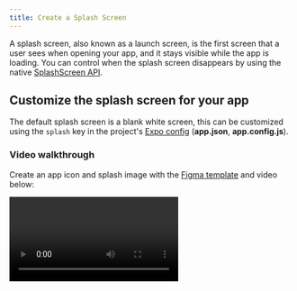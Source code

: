 ```yaml
---
title: Create a Splash Screen
---
```



A splash screen, also known as a launch screen, is the first screen that a user sees when opening your app, and it stays visible while the app is loading. You can control when the splash screen disappears by using the native [SplashScreen API](/versions/latest/sdk/splash-screen).

## Customize the splash screen for your app

The default splash screen is a blank white screen, this can be customized using the `splash` key in the project's [Expo config][expo-config] (**app.json**, **app.config.js**).

### Video walkthrough

Create an app icon and splash image with the [Figma template](https://www.figma.com/community/file/1155362909441341285) and video below:

<Video url="https://youtu.be/QSNkU7v0MPc" />

### Make a splash image

The [iOS Human Interface Guidelines](https://developer.apple.com/design/human-interface-guidelines/foundations/layout#specifications) list the devices screen sizes. I'll go with `1242` pixels wide (width of the widest iPhone at the moment of writing) and `2436` pixels tall (height of the tallest iPhone at the moment of writing). Expo will resize the image for you depending on the size of the device, and we can specify the strategy used to resize the image with `splash.resizeMode`.

Android screen sizes vary greatly with the massive variety of devices on the market. One strategy to deal with this is to look at the most common resolutions and design around that - [you can see a list of devices and their resolutions here](https://material.io/resources/devices/). Given that we can resize and crop our splash image automatically, it looks like we can stick with our dimensions, as long as we don't depend on the splash image fitting the screen exactly. This is convenient because we can use one splash image for both iOS and Android - less for you to read in this guide and less work for you to do.

You can work off of [this Sketch template](https://github.com/expo/files/blob/b264c7f7bf2cacfbdb45640063988ab61dfbbe23/splash-template.sketch?raw=true) if you like. I did, and I changed the background color to a faint yellow and put a Noodle emoji in the middle. It's worth noting that the splash image supports transparency, although we didn't use it here.

<ImageSpotlight alt="Splash screen example" src="/static/images/splash-example.png" />

Export the image as a PNG and put it in your project directory. I'll assume it's in the **assets** directory and named **splash.png**.

### `splash.image`

Open the [Expo config][expo-config] (**app.json**, **app.config.js**) and add the following:

```diff
{
  "expo": {
+    "splash": {
+      "image": "./assets/splash.png"
+    }
  }
}
```

Now re-open the [Expo Go][expo-go] app and launch your project, you should see your new splash screen. There may be a delay before it shows up in [Expo Go][expo-go], this won't happen in custom builds, see: ["Differences between environments" below](#differences-between-environments).

> **Note**: It's required to close and re-open the [Expo Go][expo-go] app on iOS in order to see changes to the splash screen in the [Expo config][expo-config]. This is a known issue that we are working to resolve. On Android, you need to press the refresh button from the notification drawer.

### `splash.backgroundColor`

If you set a background color other than white for your splash image, you may see white border around it. This is due to the `splash.resizeMode` property and the default background color, which is `#ffffff` (white). Let's resolve this by setting the `splash.backgroundColor` to be the same as our splash image background color.

```diff
{
  "expo": {
    "splash": {
      "image": "./assets/splash.png",
+      "backgroundColor": "#FEF9B0"
    }
  }
}
```

<ImageSpotlight
  alt="Splash screen with background color"
  src="/static/images/backgroundColor-noodles.png"
/>

### `splash.resizeMode`

Any splash image that you provide will be resized to maintain its aspect ratio and to fit the resolution of the user's device. There are two strategies that can be used for resizing: `contain` (default) and `cover`. In both cases, the splash image is within the splash screen. These work the same as the React Native `Image` component's [`resizeMode`](/versions/latest/react-native/image/#resizemode), as demonstrated in the following diagram.

<ImageSpotlight alt="Splash screen resize mode" src="/static/images/resizeMode.png" />

Applying this to our noodles example, let's remove the `backgroundColor` and try it out:

```diff
{
  "expo": {
    "splash": {
      "image": "./assets/splash.png",
+      "resizeMode": "cover"
    }
  }
}
```

<ImageSpotlight
  alt="Splash screen resize mode with logo"
  src="/static/images/resizeMode-noodles.png"
/>

Notice that in the last example, we stretched the image to fill the entire width, while maintaining the aspect ratio, and so the noodles emoji ended up being larger than it was when `resizeMode` was set to `contain`. If you are still unclear about the difference between contain and cover, [this blog post describes precisely what they mean](http://blog.vjeux.com/2013/image/css-container-and-cover.html).

### Customizing the configuration for iOS and Android

Any of the splash options can be configured on a per-platform basis by nesting the configuration under the `android` or `ios` keys within **app.json** (the same as how you would customize an icon for either platform). In addition to this, certain configuration options are only available on iOS or Android.

- On iOS, you can set [ios.splash.tabletImage](../workflow/configuration.mdx#tabletimage) if you would like to have a different splash image on iPads.
- On Android, you can set splash images for [different device DPIs](../workflow/configuration.mdx#android), from `mdpi` to `xxxhdpi`.

### Using `SplashScreen` when caching assets

We recommend displaying a `SplashScreen` when [pre-loading and caching assets](/guides/preloading-and-caching-assets/#pre-loading-and-caching-assets) or fetching any data from `AsyncStorage` to set the app up using [`expo-splash-screen`](/versions/latest/sdk/splash-screen) package. You can also use this package to control the moment of splash screen visibility changes.

### Differences between environments - iOS

Your app can be opened from the [Expo Go][expo-go] app or in a standalone app, and it can be either published or in development. There are slight differences in the splash screen behavior between these environments.

<ImageSpotlight
  alt="iOS splash screen bechaviour"
  src="https://media.giphy.com/media/l378l98EI0VQdwRzy/giphy.gif"
/>

- **On the left**, we are in the [Expo Go][expo-go] app and loading an app that is currently in development. Notice that on the bottom of the splash screen you see an information bar that shows information relevant to preparing the JavaScript and downloading it to the device. We see an orange screen before the splash image appears, because the background color is set immediately but the image needs to be downloaded.
- **In the middle**, we are in the [Expo Go][expo-go] app and we are loading a published app. Notice that again the splash image does not appear immediately.
- **On the right**, we are in a standalone app. Notice that the splash image appears immediately.

### Splash screen API limitations on Android

Splash screen behaves in most cases exactly the same as in iOS case.

There is a slight difference when it comes down to **standalone Android applications**.
In this scenario extra attention should be paid to [`android.splash` section](../workflow/configuration.mdx#android) configuration inside [**app.json**](../workflow/configuration.mdx#android).

Depending on the `resizeMode` you will get the following behavior:

- **contain** - on Android, the splash screen API is unable to stretch/scale the splash image (see the **native** mode). As a result, the `contain` mode will initially display only the background color, and when the initial view hierarchy is mounted then `splash.image` will be displayed.
- **cover** - this mode has the limitations as **contain** for the same reasons.
- **native** - in this mode your app will be leveraging Android's ability to present a static bitmap while the application is starting up. Android (unlike iOS) does not support stretching the provided image, so the application will present the given image centered on the screen. By default `splash.image` would be used as the `xxxdpi` resource. It's up to you to provide graphics that meet your expectations and fit the screen dimension. To achieve this, use different resolutions for [different device DPIs](../workflow/configuration.mdx#android), from `mdpi` to `xxxhdpi`.

### Bare workflow apps

If your app does not use [Expo Prebuild](/workflow/prebuild) (formerly the _managed workflow_) to generate the native `ios` and `android` directories, then changes in the [Expo config][expo-config] will have no effect. To setup and customize your splash screen manually, refer to [this guide](https://github.com/expo/expo/tree/main/packages/expo-splash-screen#-installation-in-bare-react-native-projects).

### iOS Caching

In custom iOS builds, launch screens can sometimes remain cached between builds, making it harder to test new images. Apple recommends clearing the _derived data_ folder before rebuilding, this can be done with [Expo CLI][expo-cli] by running:

<Terminal cmd={['$ npx expo run:ios --no-build-cache']} />

Refer to Apple's guide for more on [testing launch screens](https://developer.apple.com/documentation/technotes/tn3118-debugging-your-apps-launch-screen).

[expo-go]: https://expo.dev/expo-go
[expo-cli]: /workflow/expo-cli
[expo-config]: /workflow/configuration
